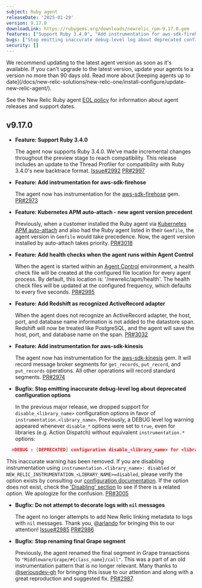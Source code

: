 ```yaml
---
subject: Ruby agent
releaseDate: '2025-01-29'
version: 9.17.0
downloadLink: https://rubygems.org/downloads/newrelic_rpm-9.17.0.gem
features: ["Support Ruby 3.4.0", "Add instrumentation for aws-sdk-firehose", "Kubernetes APM auto-attach - new agent version precedent", "Add health checks when the agent runs within Agent Control", "Add Redshift as recognized ActiveRecord adapter", "Add instrumentation for aws-sdk-kinesis"]
bugs: ["Stop emitting inaccurate debug-level log about deprecated configuration options", "Do not attempt to decorate logs with `nil` messages", "Stop renaming final Grape segment"]
security: []
---
```


<Callout variant="important">
  We recommend updating to the latest agent version as soon as it's available. If you can't upgrade to the latest version, update your agents to a version no more than 90 days old. Read more about [keeping agents up to date](/docs/new-relic-solutions/new-relic-one/install-configure/update-new-relic-agent/).

  See the New Relic Ruby agent [EOL policy](https://docs.newrelic.com/docs/apm/agents/ruby-agent/getting-started/ruby-agent-eol-policy/) for information about agent releases and support dates.
</Callout>

## v9.17.0

- **Feature: Support Ruby 3.4.0**

  The agent now supports Ruby 3.4.0. We've made incremental changes throughout the preview stage to reach compatibility. This release includes an update to the Thread Profiler for compatibility with Ruby 3.4.0's new backtrace format. [Issue#2992](https://github.com/newrelic/newrelic-ruby-agent/issues/2992) [PR#2997](https://github.com/newrelic/newrelic-ruby-agent/pull/2997)
  
- **Feature: Add instrumentation for aws-sdk-firehose**

  The agent now has instrumentation for the [aws-sdk-firehose](https://rubygems.org/gems/aws-sdk-firehose) gem. [PR#2973](https://github.com/newrelic/newrelic-ruby-agent/pull/2973)

- **Feature: Kubernetes APM auto-attach - new agent version precedent**

  Previously, when a customer installed the Ruby agent via [Kubernetes APM auto-attach](https://docs.newrelic.com/docs/kubernetes-pixie/kubernetes-integration/installation/k8s-agent-operator/) and also had the Ruby agent listed in their `Gemfile`, the agent version in `Gemfile` would take precedence. Now, the agent version installed by auto-attach takes priority. [PR#3018](https://github.com/newrelic/newrelic-ruby-agent/pull/3018)

- **Feature: Add health checks when the agent runs within Agent Control**

  When the agent is started within an [Agent Control](https://docs-preview.newrelic.com/docs/new-relic-agent-control) environment, a health check file will be created at the configured file location for every agent process. By default, this location is: '/newrelic/apm/health'. The health check files will be updated at the configured frequency, which defaults to every five seconds. [PR#2995](https://github.com/newrelic/newrelic-ruby-agent/pull/2995)

- **Feature: Add Redshift as recognized ActiveRecord adapter**

  When the agent does not recognize an ActiveRecord adapter, the host, port, and database name information is not added to the datastore span. Redshift will now be treated like PostgreSQL, and the agent will save the host, port, and database name on the span. [PR#3032](https://github.com/newrelic/newrelic-ruby-agent/pull/3032)

- **Feature: Add instrumentation for aws-sdk-kinesis**

  The agent now has instrumentation for the [aws-sdk-kinesis](https://rubygems.org/gems/aws-sdk-kinesis) gem. It will record message broker segments for `get_records`, `put_record`, and `put_records` operations. All other operations will record standard segments. [PR#2974](https://github.com/newrelic/newrelic-ruby-agent/pull/2974)

- **Bugfix: Stop emitting inaccurate debug-level log about deprecated configuration options**

  In the previous major release, we dropped support for `disable_<library_name>` configuration options in favor of `instrumentation.<library_name>`. Previously, a DEBUG level log warning appeared whenever `disable_*` options were set to `true`, even for libraries (e.g. Action Dispatch) without equivalent `instrumentation.*` options:

```json
  >DEBUG : [DEPRECATED] configuration disable_<library_name> for <library_name> will be removed in the next major release. Use instrumentation. <library_name> with one of ["auto", "disabled", "prepend", "chain"]
```

  This inaccurate warning has been removed. If you are disabling instrumentation using `instrumentation.<library_name>: disabled` or `NEW_RELIC_INSTRUMENTATION_<LIBRARY_NAME>=disabled`, please verify the option exists by consulting our [configuration documentation](https://docs.newrelic.com/docs/apm/agents/ruby-agent/configuration/ruby-agent-configuration/#instrumentation). If the option does not exist, check the ['Disabling' section](https://docs.newrelic.com/docs/apm/agents/ruby-agent/configuration/ruby-agent-configuration/#disabling) to see if there is a related option. We apologize for the confusion. [PR#3005](https://github.com/newrelic/newrelic-ruby-agent/pull/3005)

- **Bugfix: Do not attempt to decorate logs with `nil` messages**

  The agent no longer attempts to add New Relic linking metadata to logs with `nil` messages. Thank you, [@arlando](https://github.com/arlando) for bringing this to our attention! [Issue#2985](https://github.com/newrelic/newrelic-ruby-agent/issues/2985) [PR#2986](https://github.com/newrelic/newrelic-ruby-agent/pull/2986)

- **Bugfix: Stop renaming final Grape segment**

  Previously, the agent renamed the final segment in Grape transactions to `"Middleware/Grape/#{class_name}/call"`. This was a part of an old instrumentation pattern that is no longer relevant. Many thanks to [@seriousdev-gh](https://github.com/seriousdev-gh) for bringing this issue to our attention and along with a great reproduction and suggested fix. [PR#2987](https://github.com/newrelic/newrelic-ruby-agent/pull/2987).


